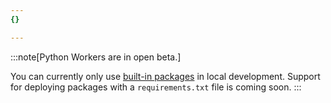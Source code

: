 ```yaml
---
{}

---
```


:::note[Python Workers are in open beta.]

You can currently only use [built-in packages](/workers/languages/python/packages/#supported-packages) in local development. Support for deploying packages with a `requirements.txt` file is coming soon. 
:::
